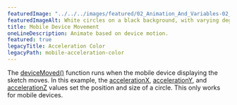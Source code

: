 ---
featuredImage: "../../../images/featured/02_Animation_And_Variables-02_Mobile_Device_Movement-thumbnail.jpg"
featuredImageAlt: White circles on a black background, with varying degrees of transparency.
title: Mobile Device Movement
oneLineDescription: Animate based on device motion.
featured: true
legacyTitle: Acceleration Color
legacyPath: mobile-acceleration-color
---

The <a href="/reference/p5/deviceMoved/" target="_blank">deviceMoved()</a>
function runs when the mobile device displaying the sketch moves.
In this example, the
<a href="/reference/p5/accelerationX/" target="_blank">accelerationX</a>,
<a href="/reference/p5/accelerationY/" target="_blank">accelerationY</a>,
and <a href="/reference/p5/accelerationZ/" target="_blank">accelerationZ</a>
values set the position and size of a circle.
This only works for mobile devices.